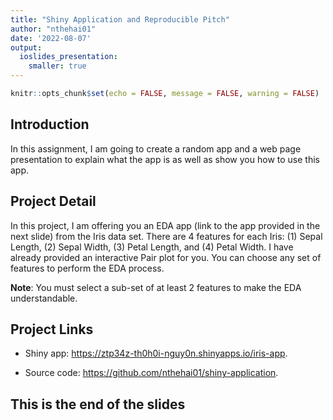 ```yaml
---
title: "Shiny Application and Reproducible Pitch"
author: "nthehai01"
date: '2022-08-07'
output: 
  ioslides_presentation:
    smaller: true
---
```


```r
knitr::opts_chunk$set(echo = FALSE, message = FALSE, warning = FALSE)
```

## Introduction

In this assignment, I am going to create a random app and a web page presentation to explain what the app is as well as show you how to use this app.

## Project Detail

In this project, I am offering you an EDA app (link to the app provided in the next slide) from the Iris data set. There are 4 features for each Iris: (1) Sepal Length, (2) Sepal Width, (3) Petal Length, and (4) Petal Width. I have already provided an interactive Pair plot for you. You can choose any set of features to perform the EDA process.

**Note**: You must select a sub-set of at least 2 features to make the EDA understandable.

## Project Links

-   Shiny app: [https://ztp34z-th0h0i-nguy0n.shinyapps.io/iris-app](https://ztp34z-th0h0i-nguy0n.shinyapps.io/iris-app/).

-   Source code: <https://github.com/nthehai01/shiny-application>.

## **This is the end of the slides**
